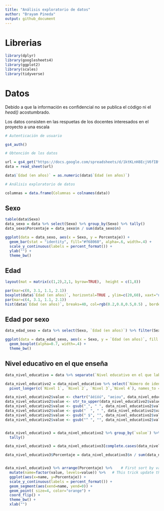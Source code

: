 ```yaml
---
title: "Análisis exploratorio de datos"
author: "Brayam Pineda"
output: github_document
---
```


# Librerias

```r
library(dplyr)
library(googlesheets4)
library(ggplot2)
library(scales)
library(tidyverse)
```

# Datos

Debido a que la información es confidencial no se publica el código ni el _head()_ acostumbrado. 

Los datos consisten en las respuetas de los docentes interesados en el proyecto a una escala 

```r
# Autenticación de usuario

gs4_auth()

# Obtención de los datos

url = gs4_get("https://docs.google.com/spreadsheets/d/1ktKLnH8EcjV6fIBfQsfD6PZa7GKEWnvlshdGimlplJY/edit#gid=906242353")
data = read_sheet(url)

data$`Edad (en años)` = as.numeric(data$`Edad (en años)`)

# Análisis exploratorio de datos

columnas = data.frame(Columnas = colnames(data))
```

## Sexo

```r
table(data$Sexo)
data_sexo = data %>% select(Sexo) %>% group_by(Sexo) %>% tally()
data_sexo$Porcentaje = data_sexo$n / sum(data_sexo$n) 

ggplot(data = data_sexo, aes(x = Sexo, y = Porcentaje)) + 
  geom_bar(stat = "identity", fill="#f68060", alpha=.6, width=.4) +
  scale_y_continuous(labels = percent_format()) +
  ylab("") +
  theme_bw()
```

## Edad

```r
layout(mat = matrix(c(1,2),2,1, byrow=TRUE),  height = c(1,8))

par(mar=c(0, 3.1, 1.1, 2.1))
boxplot(data$`Edad (en años)`, horizontal=TRUE , ylim=c(20,60), xaxt="n" , col=rgb(0.8,0.8,0,0.5) , frame=F)
par(mar=c(4, 3.1, 1.1, 2.1))
hist(data$`Edad (en años)`, breaks=40, col=rgb(0.2,0.8,0.5,0.5) , border=F , main="" , xlab="Edad", xlim=c(20,60))
```

## Edad por sexo

```r
data_edad_sexo = data %>% select(Sexo, `Edad (en años)`) %>% filter(Sexo != "Prefiero no decirlo")

ggplot(data = data_edad_sexo, aes(x = Sexo, y = `Edad (en años)`, fill = Sexo)) +
  geom_boxplot(alpha=0.7, width=.4) + 
  theme_bw()
```

## Nivel educativo en el que enseña

```r
data_nivel_educativo = data %>% separate(`Nivel educativo en el que labora`, into = paste("Nivel", 1:4),sep = ",")

data_nivel_educativo2 = data_nivel_educativo %>% select(`Número de identificación`, `Nivel 1`, `Nivel 2`, `Nivel 3`,`Nivel 4`) %>%
  pivot_longer(c(`Nivel 1`, `Nivel 2`, `Nivel 3`,`Nivel 4`), names_to = "Nivel educativo en el que labora")

data_nivel_educativo2$value <- chartr("áéíóú", "aeiou", data_nivel_educativo2$value)
data_nivel_educativo2$value <- str_to_upper(data_nivel_educativo2$value)
data_nivel_educativo2$value <- gsub("_", " ", data_nivel_educativo2$value)
data_nivel_educativo2$value <- gsub("  ", " ", data_nivel_educativo2$value)
data_nivel_educativo2$value <- gsub(" $", "", data_nivel_educativo2$value)
data_nivel_educativo2$value <- gsub("^ ", "", data_nivel_educativo2$value)


data_nivel_educativo3 = data_nivel_educativo2 %>% group_by(`value`) %>% 
  tally()

data_nivel_educativo3 = data_nivel_educativo3[complete.cases(data_nivel_educativo3[,1]), ]

data_nivel_educativo3$Porcentaje = data_nivel_educativo3$n / sum(data_nivel_educativo3$n)


data_nivel_educativo3 %>% arrange(Porcentaje) %>%    # First sort by val. This sort the dataframe but NOT the factor levels
  mutate(name=factor(value, levels=value)) %>%   # This trick update the factor levels
  ggplot(aes(x=name, y=Porcentaje)) +
  scale_y_continuous(labels = percent_format()) +
  geom_segment(aes(xend=name, yend=0)) +
  geom_point( size=4, color="orange") +
  coord_flip() +
  theme_bw() +
  xlab("")
```


